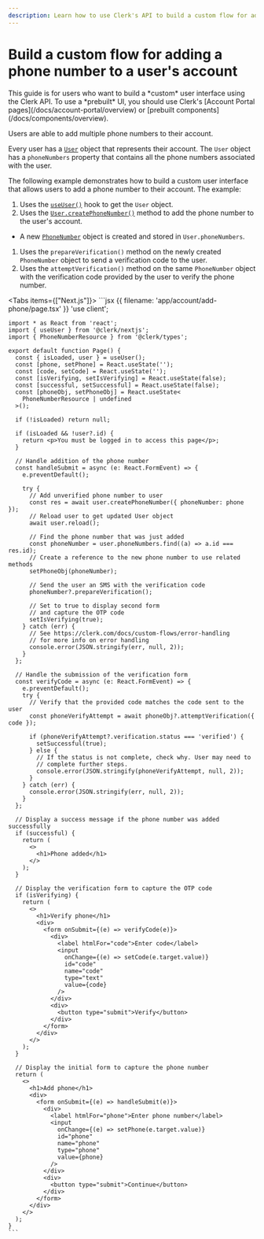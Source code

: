 ```yaml
---
description: Learn how to use Clerk's API to build a custom flow for adding a phone number to a user's account.
---
```


# Build a custom flow for adding a phone number to a user's account

<Callout type="danger">
  This guide is for users who want to build a *custom* user interface using the Clerk API. To use a *prebuilt* UI, you should use Clerk's [Account Portal pages](/docs/account-portal/overview) or [prebuilt components](/docs/components/overview).
</Callout>

Users are able to add multiple phone numbers to their account.

Every user has a [`User`](/docs/references/javascript/user/user) object that represents their account. The `User` object has a `phoneNumbers` property that contains all the phone numbers associated with the user.

The following example demonstrates how to build a custom user interface that allows users to add a phone number to their account. The example:
1. Uses the [`useUser()`](/docs/references/react/use-user) hook to get the `User` object.
1. Uses the [`User.createPhoneNumber()`](/docs/references/javascript/user/create-metadata#create-phone-number) method to add the phone number to the user's account.
  - A new [`PhoneNumber`](/docs/references/javascript/phone-number) object is created and stored in `User.phoneNumbers`.
1. Uses the `prepareVerification()` method on the newly created `PhoneNumber` object to send a verification code to the user.
1. Uses the `attemptVerification()` method on the same `PhoneNumber` object with the verification code provided by the user to verify the phone number.

<Tabs items={["Next.js"]}>
  <Tab>
    ```jsx {{ filename: 'app/account/add-phone/page.tsx' }}
    'use client';

    import * as React from 'react';
    import { useUser } from '@clerk/nextjs';
    import { PhoneNumberResource } from '@clerk/types';

    export default function Page() {
      const { isLoaded, user } = useUser();
      const [phone, setPhone] = React.useState('');
      const [code, setCode] = React.useState('');
      const [isVerifying, setIsVerifying] = React.useState(false);
      const [successful, setSuccessful] = React.useState(false);
      const [phoneObj, setPhoneObj] = React.useState<
        PhoneNumberResource | undefined
      >();

      if (!isLoaded) return null;

      if (isLoaded && !user?.id) {
        return <p>You must be logged in to access this page</p>;
      }

      // Handle addition of the phone number
      const handleSubmit = async (e: React.FormEvent) => {
        e.preventDefault();

        try {
          // Add unverified phone number to user
          const res = await user.createPhoneNumber({ phoneNumber: phone });
          // Reload user to get updated User object
          await user.reload();

          // Find the phone number that was just added
          const phoneNumber = user.phoneNumbers.find((a) => a.id === res.id);
          // Create a reference to the new phone number to use related methods
          setPhoneObj(phoneNumber);

          // Send the user an SMS with the verification code
          phoneNumber?.prepareVerification();

          // Set to true to display second form
          // and capture the OTP code
          setIsVerifying(true);
        } catch (err) {
          // See https://clerk.com/docs/custom-flows/error-handling
          // for more info on error handling
          console.error(JSON.stringify(err, null, 2));
        }
      };

      // Handle the submission of the verification form
      const verifyCode = async (e: React.FormEvent) => {
        e.preventDefault();
        try {
          // Verify that the provided code matches the code sent to the user
          const phoneVerifyAttempt = await phoneObj?.attemptVerification({ code });

          if (phoneVerifyAttempt?.verification.status === 'verified') {
            setSuccessful(true);
          } else {
            // If the status is not complete, check why. User may need to
            // complete further steps.
            console.error(JSON.stringify(phoneVerifyAttempt, null, 2));
          }
        } catch (err) {
          console.error(JSON.stringify(err, null, 2));
        }
      };

      // Display a success message if the phone number was added successfully
      if (successful) {
        return (
          <>
            <h1>Phone added</h1>
          </>
        );
      }

      // Display the verification form to capture the OTP code
      if (isVerifying) {
        return (
          <>
            <h1>Verify phone</h1>
            <div>
              <form onSubmit={(e) => verifyCode(e)}>
                <div>
                  <label htmlFor="code">Enter code</label>
                  <input
                    onChange={(e) => setCode(e.target.value)}
                    id="code"
                    name="code"
                    type="text"
                    value={code}
                  />
                </div>
                <div>
                  <button type="submit">Verify</button>
                </div>
              </form>
            </div>
          </>
        );
      }

      // Display the initial form to capture the phone number
      return (
        <>
          <h1>Add phone</h1>
          <div>
            <form onSubmit={(e) => handleSubmit(e)}>
              <div>
                <label htmlFor="phone">Enter phone number</label>
                <input
                  onChange={(e) => setPhone(e.target.value)}
                  id="phone"
                  name="phone"
                  type="phone"
                  value={phone}
                />
              </div>
              <div>
                <button type="submit">Continue</button>
              </div>
            </form>
          </div>
        </>
      );
    }
    ```
</Tab>
</Tabs>

